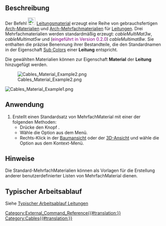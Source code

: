 <languages/>

{{Docnav/de
|[[Cables_CableLightPoint/de|Lichtauslass]]
|[[Cables_SupportPoint/de|Befestigungspunkt]]
|[[Cables_Workbench/de|Cables]]
|IconL=Cables_CableLightPoint.svg
|IconR=Cables_SupportPoint.svg
|IconC=Cables_workbench_icon.svg
}}

{{GuiCommand/de
|Name=Cables Material
|Name/de=Cables Material
|MenuLocation= Leitungen → Kabelmaterial erstellen
|Workbenches=[[Cables_Workbench/de|Externer Arbeitsbereich Cables]]
|Shortcut=
|Version=0.1.0
|SeeAlso=[[Cables_Cable/de|Cables Leitung]], [[Cables_CableBox/de|Cables Installationsdose]]
}}

<span id="Description"></span>
==Beschreibung==

Der Befehl [[Image:Cables_Material.svg|24px]] [[Cables_Material/de|Leitungsmaterial]] erzeugt eine Reihe von gebrauchsfertigen [[Arch_SetMaterial/de|Arch-Materialien]] und [[Arch_MultiMaterial/de|Arch-Mehrfachmaterialien]] für [[Cables_Cable/de|Leitungen]]. Drei Mehrfachmaterialien werden standardmäßig erzeugt: ''cableMultiMat3w'', ''cableMultimat5w'' und (<span style="color:purple;">eingeführt in Version 0.2.0</span>) ''cableMultimat8w''. Sie enthalten die präzise Benennung ihrer Bestandteile, die den Standardnamen in der Eigenschaft [[Cables_Cable/de#Properties|Sub Colors]] einer '''Leitung''' entspricht.

Die gewählten Materialien können zur Eigenschaft '''Material''' der '''Leitung''' hinzugefügt werden.

[[Image:Cables_Material_Example2.png]]

[[Image:Cables_Material_Example1.png]]
{{Caption|Beispiel der Standard-Materialien:<br/>Es sind die Namen J, L1, N, PE, CU sichtbar}}

<span id="Usage"></span>
==Anwendung==

# Erstellt einen Standardsatz von MehrfachMaterial mit einer der folgenden Methoden:
#* Drücke den Knopf {{Button|[[Image:Cables_Material.svg|16px]] [[Cables_Material/de|Kabelmaterial erstellen]]}}.
#* Wähle die Option {{MenuCommand|Leitungen → [[Image:Cables_Material.svg|16px]] Kabelmaterial erstellen}} aus dem Menü.
#* Rechts-Klick in der [[Tree_view/de|Baumansicht]] oder der [[3D_view/de|3D-Ansicht]] und wähle die Option {{MenuCommand|Leitungen → [[Image:Cables_Material.svg|16px]] Kabelmaterial erstellen}} aus dem Kontext-Menü.

<span id="Notes"></span>
==Hinweise==

Die Standard-MehrfachMaterialien können als Vorlagen für die Erstellung anderer benutzerdefinierter Listen von MehrfachMaterial dienen.

<span id="Typical_workflow"></span>
==Typischer Arbeitsablauf==

Siehe [[Cables_Cable/de#Typical workflow|Typischer Arbeitsablauf Leitungen]]


{{Docnav/de
|[[Cables_CableLightPoint/de|Lichtauslass]]
|[[Cables_SupportPoint/de|Befestigungspunkt]]
|[[Cables_Workbench/de|Cables]]
|IconL=Cables_CableLightPoint.svg
|IconR=Cables_SupportPoint.svg
|IconC=Cables_workbench_icon.svg
}}

[[Category:External_Command_Reference{{#translation:}}]]
[[Category:Cables{{#translation:}}]]